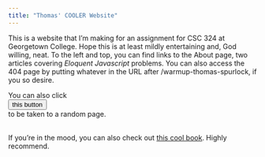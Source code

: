 ```yaml
---
title: "Thomas' COOLER Website"
---
```


This is a website that I'm making for an assignment for CSC 324 at Georgetown College. Hope this is at least mildly entertaining and, God willing, neat. To the left and top, you can find links to the About page, two articles covering *Eloquent Javascript* problems. You can also access the 404 page by putting whatever in the URL after /warmup-thomas-spurlock, if you so desire.

```{=html}
You can also click  
<div id="button">
    <button id = "random" type="button" class="btn btn-primary">this button
        <script src="js/random.js"></script>
    </button>
</div> to be taken to a random page.
<br>
<br>
```

If you're in the mood, you can also check out [this cool book](https://www.newadvent.org/fathers/1201.htm){target="_blank"}. Highly recommend.
